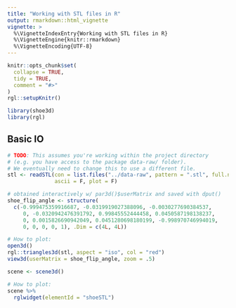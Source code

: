 ```yaml
---
title: "Working with STL files in R"
output: rmarkdown::html_vignette
vignette: >
  %\VignetteIndexEntry{Working with STL files in R}
  %\VignetteEngine{knitr::rmarkdown}
  %\VignetteEncoding{UTF-8}
---
```


```r
knitr::opts_chunk$set(
  collapse = TRUE,
  tidy = TRUE,
  comment = "#>"
)
rgl::setupKnitr()
```

```r
library(shoe3d)
library(rgl)
```

## Basic IO

```r
# TODO: This assumes you're working within the project directory 
# (e.g. you have access to the package data-raw/ folder). 
# We eventually need to change this to use a different file.
stl <- readSTL(con = list.files("../data-raw", pattern = ".stl", full.names = T)[26], 
               ascii = F, plot = F)
```

```r

# obtained interactively w/ par3d()$userMatrix and saved with dput()
shoe_flip_angle <- structure(
  c(-0.999475359916687, -0.0319919027388096, -0.0030277690384537, 
     0, -0.0320942476391792, 0.99845552444458, 0.0450587198138237, 
     0, 0.0015826690942049, 0.0451280698180199, -0.998970746994019, 
     0, 0, 0, 0, 1), .Dim = c(4L, 4L)) 

# How to plot:
open3d()
rgl::triangles3d(stl, aspect = "iso", col = "red")
view3d(userMatrix = shoe_flip_angle, zoom = .5)

scene <- scene3d()
```


```r
# How to plot:
scene %>%
  rglwidget(elementId = "shoeSTL")
```